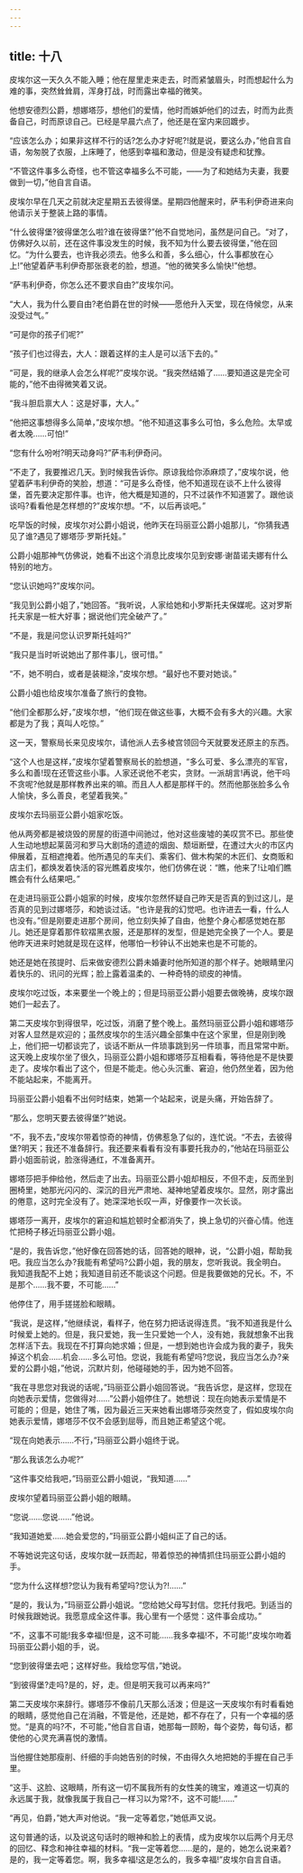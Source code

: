 ```yaml
---
---
---
```

title: 十八
---




皮埃尔这一天久久不能入睡；他在屋里走来走去，时而紧皱眉头，时而想起什么为难的事，突然耸耸肩，浑身打战，时而露出幸福的微笑。

他想安德烈公爵，想娜塔莎，想他们的爱情，他时而嫉妒他们的过去，时而为此责备自己，时而原谅自己。已经是早晨六点了，他还是在室内来回踱步。

“应该怎么办；如果非这样不行的话?怎么办才好呢?!就是说，要这么办，”他自言自语，匆匆脱了衣服，上床睡了，他感到幸福和激动，但是没有疑虑和犹豫。

“不管这件事多么奇怪，也不管这幸福多么不可能，——为了和她结为夫妻，我要做到一切，”他自言自语。

皮埃尔早在几天之前就决定星期五去彼得堡。星期四他醒来时，萨韦利伊奇进来向他请示关于整装上路的事情。

“什么彼得堡?彼得堡怎么啦?谁在彼得堡?”他不自觉地问，虽然是问自己。“对了，仿佛好久以前，还在这件事没发生的时候，我不知为什么要去彼得堡，”他在回忆。“为什么要去，也许我必须去。他多么和善，多么细心，什么事都放在心上!”他望着萨韦利伊奇那张衰老的脸，想道。“他的微笑多么愉快!”他想。

“萨韦利伊奇，你怎么还不要求自由?”皮埃尔问。

“大人，我为什么要自由?老伯爵在世的时候——愿他升入天堂，现在侍候您，从来没受过气。”

“可是你的孩子们呢?”

“孩子们也过得去，大人：跟着这样的主人是可以活下去的。”

“可是，我的继承人会怎么样呢?”皮埃尔说。“我突然结婚了……要知道这是完全可能的，”他不由得微笑着又说。

“我斗胆启禀大人：这是好事，大人。”

“他把这事想得多么简单，”皮埃尔想。“他不知道这事多么可怕，多么危险。太早或者太晚……可怕!”

“您有什么吩咐?明天动身吗?”萨韦利伊奇问。

“不走了，我要推迟几天。到时候我告诉你。原谅我给你添麻烦了，”皮埃尔说，他望着萨韦利伊奇的笑脸，想道：“可是多么奇怪，他不知道现在谈不上什么彼得堡，首先要决定那件事。也许，他大概是知道的，只不过装作不知道罢了。跟他谈谈吗?看看他是怎样想的?”皮埃尔想。“不，以后再谈吧。”

吃早饭的时候，皮埃尔对公爵小姐说，他昨天在玛丽亚公爵小姐那儿，“你猜我遇见了谁?遇见了娜塔莎·罗斯托娃。”

公爵小姐那神气仿佛说，她看不出这个消息比皮埃尔见到安娜·谢苗诺夫娜有什么特别的地方。

“您认识她吗?”皮埃尔问。

“我见到公爵小姐了，”她回答。“我听说，人家给她和小罗斯托夫保媒呢。这对罗斯托夫家是一桩大好事；据说他们完全破产了。”

“不是，我是问您认识罗斯托娃吗?”

“我只是当时听说她出了那件事儿，很可惜。”

“不，她不明白，或者是装糊涂，”皮埃尔想。“最好也不要对她谈。”

公爵小姐也给皮埃尔准备了旅行的食物。

“他们全都那么好，”皮埃尔想，“他们现在做这些事，大概不会有多大的兴趣。大家都是为了我；真叫人吃惊。”

这一天，警察局长来见皮埃尔，请他派人去多棱宫领回今天就要发还原主的东西。

“这个人也是这样，”皮埃尔望着警察局长的脸想道，“多么可爱、多么漂亮的军官，多么和善!现在还管这些小事。人家还说他不老实，贪财。一派胡言!再说，他干吗不贪呢?他就是那样教养出来的嘛。而且人人都是那样干的。然而他那张脸多么令人愉快，多么善良，老望着我笑。”

皮埃尔去玛丽亚公爵小姐家吃饭。

他从两旁都是被烧毁的房屋的街道中间驰过，他对这些废墟的美叹赏不已。那些使人生动地想起莱茵河和罗马大剧场的遗迹的烟囱、颓垣断壁，在遭过大火的市区内伸展着，互相遮掩着。他所遇见的车夫们、乘客们、做木构架的木匠们、女商贩和店主们，都焕发着快活的容光瞧着皮埃尔，他们仿佛在说：“瞧，他来了!让咱们瞧瞧会有什么结果吧。”

在走进玛丽亚公爵小姐家的时候，皮埃尔忽然怀疑自己昨天是否真的到过这儿，是否真的见到过娜塔莎，和她谈过话。“也许是我的幻觉吧。也许进去一看，什么人也没有。”但是刚要走进那个房间，他立刻失掉了自由，他整个身心都感觉她在那儿。她还是穿着那件软褶黑衣服，还是那样的发型，但是她完全换了一个人。要是他昨天进来时她就是现在这样，他哪怕一秒钟认不出她来也是不可能的。

她还是她在孩提时、后来做安德烈公爵未婚妻时他所知道的那个样子。她眼睛里闪着快乐的、讯问的光辉；脸上露着温柔的、一种奇特的顽皮的神情。

皮埃尔吃过饭，本来要坐一个晚上的；但是玛丽亚公爵小姐要去做晚祷，皮埃尔跟她们一起去了。

第二天皮埃尔到得很早，吃过饭，消磨了整个晚上。虽然玛丽亚公爵小姐和娜塔莎对客人显然是欢迎的；虽然皮埃尔的生活兴趣全部集中在这个家里，但是刚到晚上，他们把一切都谈完了，谈话不断从一件琐事跳到另一件琐事，而且常常中断。这天晚上皮埃尔坐了很久，玛丽亚公爵小姐和娜塔莎互相看看，等待他是不是快要走了。皮埃尔看出了这个，但是不能走。他心头沉重、窘迫，他仍然坐着，因为他不能站起来，不能离开。

玛丽亚公爵小姐看不出何时结束，她第一个站起来，说是头痛，开始告辞了。

“那么，您明天要去彼得堡?”她说。

“不，我不去，”皮埃尔带着惊奇的神情，仿佛惹急了似的，连忙说。“不去，去彼得堡?明天；我还不准备辞行。我还要来看看有没有事要托我办的，”他站在玛丽亚公爵小姐面前说，脸涨得通红，不准备离开。

娜塔莎把手伸给他，然后走了出去。玛丽亚公爵小姐却相反，不但不走，反而坐到圈椅里，她那光闪闪的、深沉的目光严肃地、凝神地望着皮埃尔。显然，刚才露出的倦意，这时完全没有了。她深深地长叹一声，好像要作一次长谈。

娜塔莎一离开，皮埃尔的窘迫和尴尬顿时全都消失了，换上急切的兴奋心情。他连忙把椅子移近玛丽亚公爵小姐。

“是的，我告诉您，”他好像在回答她的话，回答她的眼神，说，“公爵小姐，帮助我吧。我应当怎么办?我能有希望吗?公爵小姐，我的朋友，您听我说。我全明白。我知道我配不上她；我知道目前还不能谈这个问题。但是我要做她的兄长。不，不是那个……我不要，不可能……”

他停住了，用手搓搓脸和眼睛。

“我说，是这样，”他继续说，看样子，他在努力把话说得连贯。“我不知道我是什么时候爱上她的。但是，我只爱她，我一生只爱她一个人，没有她，我就想象不出我怎样活下去。我现在不打算向她求婚；但是，一想到她也许会成为我的妻子，我失掉这个机会……机会……多么可怕。您说，我能有希望吗?您说，我应当怎么办?亲爱的公爵小姐，”他说，沉默片刻，他碰碰她的手，因为她不回答。

“我在寻思您对我说的话呢，”玛丽亚公爵小姐回答说。“我告诉您，是这样，您现在向她表示爱情，您做得对……”公爵小姐停住了。她想说：现在向她表示爱情是不可能的；但是，她住了嘴，因为最近三天来她看出娜塔莎突然变了，假如皮埃尔向她表示爱情，娜塔莎不仅不会感到屈辱，而且她正希望这个呢。

“现在向她表示……不行，”玛丽亚公爵小姐终于说。

“那么我该怎么办呢?”

“这件事交给我吧，”玛丽亚公爵小姐说，“我知道……”

皮埃尔望着玛丽亚公爵小姐的眼睛。

“您说……您说……”他说。

“我知道她爱……她会爱您的，”玛丽亚公爵小姐纠正了自己的话。

不等她说完这句话，皮埃尔就一跃而起，带着惊恐的神情抓住玛丽亚公爵小姐的手。

“您为什么这样想?您认为我有希望吗?您认为?!……”

“是的，我认为，”玛丽亚公爵小姐说。“您给她父母写封信。您托付我吧。到适当的时候我跟她说。我愿意成全这件事。我心里有一个感觉：这件事会成功。”

“不，这事不可能!我多幸福!但是，这不可能……我多幸福!不，不可能!”皮埃尔吻着玛丽亚公爵小姐的手，说。

“您到彼得堡去吧；这样好些。我给您写信，”她说。

“到彼得堡?走吗?是的，好，走。但是明天我可以再来吗?”

第二天皮埃尔来辞行。娜塔莎不像前几天那么活泼；但是这一天皮埃尔有时看看她的眼睛，感觉他自己在消融，不管是他，还是她，都不存在了，只有一个幸福的感觉。“是真的吗?不，不可能，”他自言自语，她那每一顾盼，每个姿势，每句话，都使他的心灵充满喜悦的激情。

当他握住她那瘦削、纤细的手向她告别的时候，不由得久久地把她的手握在自己手里。

“这手、这脸、这眼睛，所有这一切不属我所有的女性美的瑰宝，难道这一切真的永远属于我，就像我属于我自己一样习以为常?不，这不可能!……”

“再见，伯爵，”她大声对他说。“我一定等着您，”她低声又说。

这句普通的话，以及说这句话时的眼神和脸上的表情，成为皮埃尔以后两个月无尽的回忆、释念和神往幸福的材料。“我一定等着您……是的，是的，她怎么说来着?是的，我一定等着您。啊，我多幸福!这是怎么的，我多幸福!”皮埃尔自言自语。